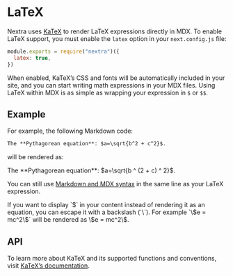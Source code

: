 
# LaTeX

Nextra uses [KaTeX](https://katex.org/) to render LaTeX expressions directly in MDX.
To enable LaTeX support, you must enable the `latex` option in your `next.config.js` file:

```js filename="next.config.js"
module.exports = require("nextra")({
  latex: true,
})
```

When enabled, KaTeX’s CSS and fonts will be automatically included in your site, and you can start writing math expressions in your MDX files. Using LaTeX within MDX is as simple as wrapping your expression in `$` or `$$`.

## Example

For example, the following Markdown code:

```md filename="page.mdx"
The **Pythagorean equation**: $a=\sqrt{b^2 + c^2}$.
```

will be rendered as:

<div className="mt-6 rounded-xl border border-gray-200 p-4 dark:border-gray-900">
  The **Pythagorean equation**: $a=\sqrt{b ^ (2 + c) ^ 2}$.
</div>

You can still use [Markdown and MDX syntax](../markdown) in the same line as your LaTeX expression.



<Callout>
  If you want to display `$` in your content instead of rendering it as an equation, you can escape it with a backslash
  (`\`). For example `\$e = mc^2\$` will be rendered as \$e = mc^2\$.
</Callout>

## API

To learn more about KaTeX and its supported functions and conventions, visit [KaTeX’s documentation](https://katex.org/docs/supported.html).
